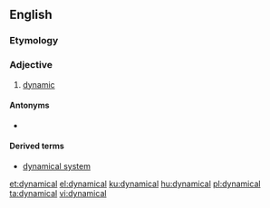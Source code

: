 ==English==

===Etymology===
{{suffix|dynamic|al|lang=en}}

===Adjective===
{{en-adj}}

# [[dynamic]]

====Antonyms====
* {{l|en|statical}}

====Derived terms====
* [[dynamical system]]

[[et:dynamical]]
[[el:dynamical]]
[[ku:dynamical]]
[[hu:dynamical]]
[[pl:dynamical]]
[[ta:dynamical]]
[[vi:dynamical]]
